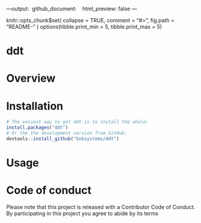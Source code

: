 ---output:  
  github_document:    
    html_preview: false
---


knitr::opts_chunk$set(
  collapse = TRUE,
  comment = "#>",
  fig.path = "README-"
)
options(tibble.print_min = 5, tibble.print_max = 5)

# ddt

# Overview



# Installation

```r
# The easiest way to get ddt is to install the whole:
install.packages("ddt")
# Or the the development version from GitHub:
devtools::install_github("bnbsystems/ddt")
```


# Usage


# Code of conduct
Please note that this project is released with a Contributor Code of Conduct. By participating in this project you agree to abide by its terms
